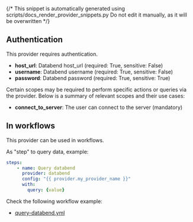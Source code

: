 {/* This snippet is automatically generated using scripts/docs_render_provider_snippets.py 
Do not edit it manually, as it will be overwritten */}

## Authentication
This provider requires authentication.
- **host_url**: Databend host_url (required: True, sensitive: False)
- **username**: Databend username (required: True, sensitive: False)
- **password**: Databend password (required: True, sensitive: True)

Certain scopes may be required to perform specific actions or queries via the provider. Below is a summary of relevant scopes and their use cases:
- **connect_to_server**: The user can connect to the server (mandatory) 



## In workflows

This provider can be used in workflows.


As "step" to query data, example:
```yaml
steps:
    - name: Query databend
      provider: databend
      config: "{{ provider.my_provider_name }}"
      with:
        query: {value}  
```





Check the following workflow example:
- [query-databend.yml](https://github.com/keephq/keep/blob/main/examples/workflows/query-databend.yml)
